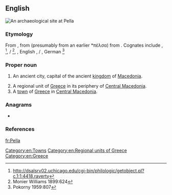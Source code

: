 {{also|pella}}
==English==
[[File:Pella House atrium.jpg|right|thumb|An archaeological site at Pella]]
{{wikipedia}}

===Etymology===
From {{etyl|grc|en}} {{m|grc|Πέλλα}}, from {{etyl|grc|en}} {{m|grc|πέλλα}} (presumably from an earlier *πέλσα) from {{etyl|ine-pro|en}} {{m|ine-pro|*pels-||stone}}. Cognates include {{cog|ga|aill||boulder, cliff}}, {{cog|ps|پرښه|tr=parša||rock, rocky ledge}}<ref>http://dsalsrv02.uchicago.edu/cgi-bin/philologic/getobject.pl?c.1:1:4418.raverty</ref>{{attention|ps}}, {{cog|sa|पाषाण|g=m}} / {{m|sa|पाषी||stone|g=f}}<ref>Monier Williams 1899:624</ref>, {{cog|gem-pro|*falisaz}}, English {{m|en|fell||rocky ridge}}, {{cog|non|fell}} / {{m|non|fjall||mountain}}, German {{m|de|Fels||rock, cliff}}<ref>Pokorny 1959:807</ref>

===Proper noun===
{{en-proper noun}}

# {{lb|en|historical}} An ancient city, capital of the ancient [[kingdom]] of [[Macedonia]].
# A regional unit of [[Greece]] in its periphery of [[Central Macedonia]].
# A [[town]] of [[Greece]] in [[Central Macedonia]].

===Anagrams===
* {{l|en|lapel}}

===References===
<references/>

[[Category:en:Towns]]
[[Category:en:Regional units of Greece]]
[[Category:en:Greece]]

[[fr:Pella]]